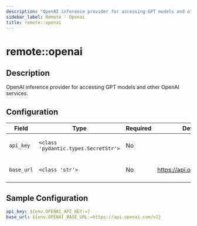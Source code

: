 ```yaml
---
description: "OpenAI inference provider for accessing GPT models and other OpenAI services."
sidebar_label: Remote - Openai
title: remote::openai
---
```


# remote::openai

## Description

OpenAI inference provider for accessing GPT models and other OpenAI services.

## Configuration

| Field | Type | Required | Default | Description |
|-------|------|----------|---------|-------------|
| `api_key` | `<class 'pydantic.types.SecretStr'>` | No |  | API key for OpenAI models |
| `base_url` | `<class 'str'>` | No | https://api.openai.com/v1 | Base URL for OpenAI API |

## Sample Configuration

```yaml
api_key: ${env.OPENAI_API_KEY:=}
base_url: ${env.OPENAI_BASE_URL:=https://api.openai.com/v1}
```
